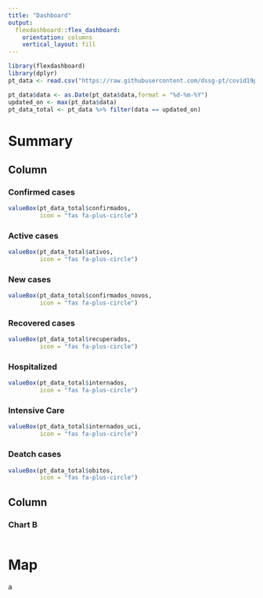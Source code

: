 ```yaml
---
title: "Dashboard"
output: 
  flexdashboard::flex_dashboard:
    orientation: columns
    vertical_layout: fill
---
```


```r
library(flexdashboard)
library(dplyr)
pt_data <- read.csv("https://raw.githubusercontent.com/dssg-pt/covid19pt-data/master/data.csv")
```
```r
pt_data$data <- as.Date(pt_data$data,format = "%d-%m-%Y")
updated_on <- max(pt_data$data)
pt_data_total <- pt_data %>% filter(data == updated_on)
```

Summary {data-icon="ion-stats-bars"}
=====================================

Column {data-width=150}
-----------------------------------------------------------------------

### Confirmed cases {.value-box}

```r
valueBox(pt_data_total$confirmados,
         icon = "fas fa-plus-circle")
```

### Active cases {.value-box}

```r
valueBox(pt_data_total$ativos,
         icon = "fas fa-plus-circle")
```

### New cases {.value-box}

```r
valueBox(pt_data_total$confirmados_novos,
         icon = "fas fa-plus-circle")
```

### Recovered cases {.value-box}

```r
valueBox(pt_data_total$recuperados,
         icon = "fas fa-plus-circle")
```

### Hospitalized {.value-box}

```r
valueBox(pt_data_total$internados,
         icon = "fas fa-plus-circle")
```

### Intensive Care {.value-box}

```r
valueBox(pt_data_total$internados_uci,
         icon = "fas fa-plus-circle")
```

### Deatch cases {.value-box}

```r
valueBox(pt_data_total$obitos,
         icon = "fas fa-plus-circle")
```

Column {data-width=425}
-----------------------------------------------------------------------

### Chart B

```r

```

Map {data-icon="far fa-map"}
=====================================


a